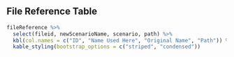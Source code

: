 ## File Reference Table

```r
fileReference %>%
  select(fileid, newScenarioName, scenario, path) %>% 
  kbl(col.names = c("ID", "Name Used Here", "Original Name", "Path")) %>%
  kable_styling(bootstrap_options = c("striped", "condensed"))
```

